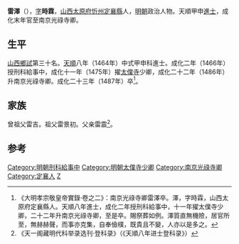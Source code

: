{{明清人物信息框
| 姓名 = 雷澤
| 原名 =
| 圖片名稱 = 
| 圖片大小 = 220px
| 圖片說明 = 
| 最高職務 = 南京光祿寺卿
| 國家 = 大明
| 爵位 =
| 籍貫 = [[山西|山西]][[太原府|太原府]][[定襄縣|定襄縣]]
| 族裔 = 
| 字號 = 字時霖
| 室名 = 
| 諡號 = 
| 出生日期 = 宣德六年（1431年）
| 出生地點 = 
| 逝世日期 = 成化二十三年（1487年）
| 逝世地點 = 
| 墓葬 =
| 配偶 =
| 親屬 = 
| 出身 = 
*天順八年甲申科進士出身
| 經歷 = 
| 著作 =
}}

'''雷澤'''（{{bd|1431年||1487年||Lei雷}}），[[表字|字]]'''時霖'''，[[山西|山西]][[太原府|太原府]][[忻州|忻州]][[定襄縣|定襄縣]]人，[[明朝|明朝]]政治人物。天順甲申[[進士|進士]]，成化末年官至南京光祿寺卿。

==生平==
[[山西|山西]][[鄉試|鄉試]]第三十名。[[天顺_(明朝)|天順]]八年（1464年）中式甲申科進士。成化二年（1466年）授刑科給事中，成化十一年（1475年）擢[[太僕寺|太僕寺]]少卿，成化二十二年（1486年）升南京光祿寺卿。成化二十三年（1487年）卒<ref>《大明孝宗敬皇帝實錄·卷之二》：南京光祿寺卿雷澤卒。澤，字時霖，山西太原府定襄縣人。天順八年進士，成化二年授刑科給事中，十一年擢太僕寺少卿，二十二年升南京光祿寺卿，至是卒。賜祭葬如例。澤質直無機險，居官所至，無赫赫聲，而事亦克集，自奉儉樸，既貴且不變，人亦以是多之。</ref>。

==家族==
曾祖父雷吉。祖父雷景初。父亲雷震<ref>《天一阁藏明代科举录选刊·登科录》（《天順八年进士登科录》）</ref>。

==参考==
{{reflist}}
{{明朝人物小作品}}
{{天順八年甲申科殿試金榜}}
{{DEFAULTSORT:Lei雷}}
[[Category:明朝刑科給事中|Category:明朝刑科給事中]]
[[Category:明朝太僕寺少卿|Category:明朝太僕寺少卿]]
[[Category:南京光祿寺卿|Category:南京光祿寺卿]]
[[Category:定襄人|Category:定襄人]]
[[Category:雷姓|Z]]